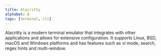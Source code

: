 ```yaml
---
title: Alacritty
alphabet: A
tags: [terminal, cli]
---
```


Alacritty is a modern terminal emulator that integrates with other applications and allows for extensive configuration. It supports Linux, BSD, macOS and Windows platforms and has features such as vi mode, search, regex hints and multi-window.
